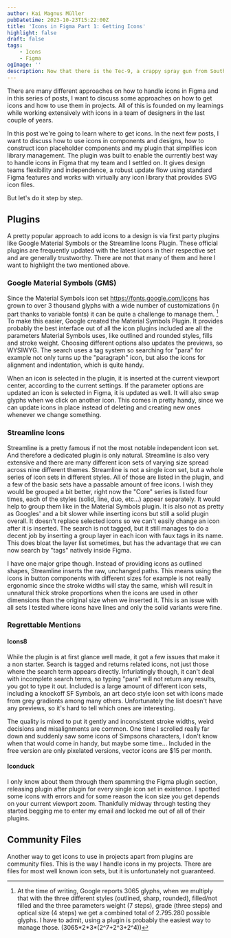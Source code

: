 ```yaml
---
author: Kai Magnus Müller
pubDatetime: 2023-10-23T15:22:00Z
title: 'Icons in Figma Part 1: Getting Icons'
highlight: false
draft: false
tags:
    - Icons
    - Figma
ogImage: ''
description: Now that there is the Tec-9, a crappy spray gun from South Miami. This gun is advertised as the most popular gun in American crime. Do you believe that shit?.
---
```


There are many different approaches on how to handle icons in Figma and in this series of posts, I want to discuss some approaches on how to get icons and how to use them in projects. All of this is founded on my learnings while working extensively with icons in a team of designers in the last couple of years.

In this post we're going to learn where to get icons. In the next few posts, I want to discuss how to use icons in components and designs, how to construct icon placeholder components and my plugin that simplifies icon library management. The plugin was built to enable the currently best way to handle icons in Figma that my team and I settled on. It gives design teams flexibility and independence, a robust update flow using standard Figma features and works with virtually any icon library that provides SVG icon files.

But let's do it step by step.

## Plugins

A pretty popular approach to add icons to a design is via first party plugins like Google Material Symbols or the Streamline Icons Plugin. These official plugins are frequently updated with the latest icons in their respective set and are generally trustworthy. There are not that many of them and here I want to highlight the two mentioned above.

### Google Material Symbols (GMS)

Since the Material Symbols icon set https://fonts.google.com/icons has grown to over 3 thousand glyphs with a wide number of customizations (in part thanks to variable fonts) it can be quite a challenge to manage them. [^1] To make this easier, Google created the Material Symbols Plugin. It provides probably the best interface out of all the icon plugins included are all the parameters Material Symbols uses, like outlined and rounded styles, fills and stroke weight. Choosing different options also updates the previews, so WYSIWYG. The search uses a tag system so searching for "para" for example not only turns up the "paragraph" icon, but also the icons for alignment and indentation, which is quite handy.

When an icon is selected in the plugin, it is inserted at the current viewport center, according to the current settings. If the parameter options are updated an icon is selected in Figma, it is updated as well. It will also swap glyphs when we click on another icon. This comes in pretty handy, since we can update icons in place instead of deleting and creating new ones whenever we change something.

### Streamline Icons

Streamline is a pretty famous if not the most notable independent icon set. And therefore a dedicated plugin is only natural. Streamline is also very extensive and there are many different icon sets of varying size spread across nine different themes. Streamline is not a single icon set, but a whole series of icon sets in different styles. All of those are listed in the plugin, and a few of the basic sets have a passable amount of free icons. I wish they would be grouped a bit better, right now the "Core" series is listed four times, each of the styles (solid, line, duo, etc…) appear separately. It would help to group them like in the Material Symbols plugin. It is also not as pretty as Googles' and a bit slower while inserting icons but still a solid plugin overall. It doesn't replace selected icons so we can't easily change an icon after it is inserted. The search is not tagged, but it still manages to do a decent job by inserting a group layer in each icon with faux tags in its name. This does bloat the layer list sometimes, but has the advantage that we can now search by "tags" natively inside Figma.

I have one major gripe though. Instead of providing icons as outlined shapes, Streamline inserts the raw, unchanged paths. This means using the icons in button components with different sizes for example is not really ergonomic since the stroke widths will stay the same, whish will result in unnatural thick stroke proportions when the icons are used in other dimensions than the original size when we inserted it. This is an issue with all sets I tested where icons have lines and only the solid variants were fine.

### Regrettable Mentions

#### Icons8

While the plugin is at first glance well made, it got a few issues that make it a non starter. Search is tagged and returns related icons, not just those where the search term appears directly. Infuriatingly though, it can't deal with incomplete search terms, so typing "para" will not return any results, you got to type it out. Included is a large amount of different icon sets, including a knockoff SF Symbols, an art deco style icon set with icons made from grey gradients among many others. Unfortunately the list doesn't have any previews, so it's hard to tell which ones are interesting.

The quality is mixed to put it gently and inconsistent stroke widths, weird decisions and misalignments are common. One time I scrolled really far down and suddenly saw some icons of Simpsons characters, I don't know when that would come in handy, but maybe some time… Included in the free version are only pixelated versions, vector icons are $15 per month.

#### Iconduck

I only know about them through them spamming the Figma plugin section, releasing plugin after plugin for every single icon set in existence. I spotted some icons with errors and for some reason the icon size you get depends on your current viewport zoom. Thankfully midway through testing they started begging me to enter my email and locked me out of all of their plugins.

## Community Files

Another way to get icons to use in projects apart from plugins are community files. This is the way I handle icons in my projects. There are files for most well known icon sets, but it is unfortunately not guaranteed.

[^1]: At the time of writing, Google reports 3065 glyphs, when we multiply that with the three different styles (outlined, sharp, rounded), filled/not filled and the three parameters weight (7 steps), grade (three steps) and optical size (4 steps) we get a combined total of 2.795.280 possible glyphs. I have to admit, using a plugin is probably the easiest way to manage those. (3065\*2\*3\*(2^7+2^3+2^4))
